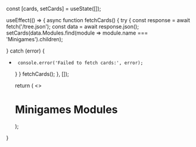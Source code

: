 
  const [cards, setCards] = useState([]);

  useEffect(() => {
       async function fetchCards() {
      try {
      const response = await fetch('/tree.json');
      const data = await response.json();
           setCards(data.Modules.find(module => module.name === 'Minigames').children);

} catch (error) {
+      console.error('Failed to fetch cards:', error);
     }
    }
    fetchCards();
  }, []);

  return (
    <>
    <h1>Minigames Modules</h1>
    <Cards>
      <CardList cards={cards} />
    </Cards>
    </>
  );
}